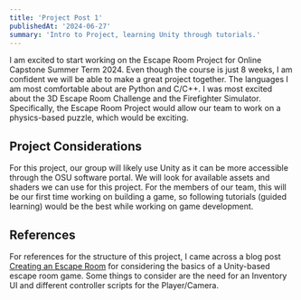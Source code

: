```yaml
---
title: 'Project Post 1'
publishedAt: '2024-06-27'
summary: 'Intro to Project, learning Unity through tutorials.'
---
```


I am excited to start working on the Escape Room Project for Online Capstone Summer Term 2024. Even though the course is just 8 weeks, I am confident we will be able to make a great project together. The languages I am most comfortable about are Python and C/C++. I was most excited about the 3D Escape Room Challenge and the Firefighter Simulator. Specifically, the Escape Room Project would allow our team to work on a physics-based puzzle, which would be exciting. 

## Project Considerations

For this project, our group will likely use Unity as it can be more accessible through the OSU software portal. We will look for available assets and shaders we can use for this project. For the members of our team, this will be our first time working on building a game, so following tutorials (guided learning) would be the best while working on game development. 

## References

For references for the structure of this project, I came across a blog post <a href="https://dev.to/sebight/creating-an-escape-room-game-in-unity-1i9f">Creating an Escape Room</a>
 for considering the basics of a Unity-based escape room game. Some things to consider are the need for an Inventory UI and different controller scripts for the Player/Camera.

